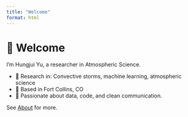 ```yaml
---
title: "Welcome"
format: html
---
```


# 👋 Welcome

I'm Hungjui Yu, a researcher in Atmospheric Science.

- 🔬 Research in: Convective storms, machine learning, atmospheric science
- 📍 Based in Fort Collins, CO
- 🧠 Passionate about data, code, and clean communication.

See [About](about.qmd) for more.

